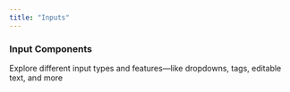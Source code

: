 ```yaml
---
title: "Inputs"
---
```



### Input Components

Explore different input types and features—like dropdowns, tags, editable text, and more

<div className="overflow-hidden mt-20">
  <div className="w-101% grid divide-border [grid-template-columns:repeat(auto-fit,minmax(360px,1fr))] -mt-px -mb-px auto-rows-min [&>*]:min-h-[200px]">
    <CodeBlock code={{ main: dropdownPrefix }} layout="popup" />
    <CodeBlock code={{ main: copyButton }} layout="popup" />
    <CodeBlock code={{ main: tagsDropdown }} layout="popup" />
    <CodeBlock code={{ main: tagsSuggestions }} layout="popup" />
    <CodeBlock
      code={{ main: editableValue }}
      layout="popup"
      title="Inline Editable Text"
    />
    <CodeBlock
      code={{ main: labelSide }}
      layout="popup"
      title="Label left side"
    />
  </div>
</div>
